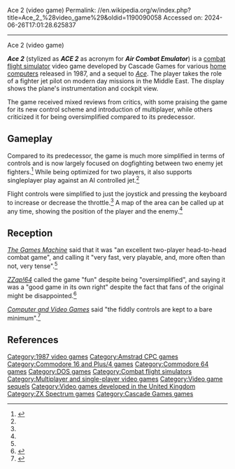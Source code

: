 Ace 2 (video game)
Permalink: //en.wikipedia.org/w/index.php?title=Ace_2_%28video_game%29&oldid=1190090058
Accessed on: 2024-06-26T17:01:28.625837



------
Ace 2 (video game)
{{Use British (Oxford) English|date=January 2018}}
{{refimprove|date=October 2017}}
{{Infobox video game
| title = Ace 2
| developer = Cascade Games
| publisher = {{Video game release|UK|Cascade Games}}{{Video game release|NA|Artronic Limited}}
| platforms = [[Commodore Plus/4|Plus/4]], [[Commodore 64|C64]], [[ZX Spectrum]], [[Amstrad CPC]], [[DOS]]
| released = {{Video game release|UK|1987}}{{Video game release|NA|1987}}
| genre = [[Combat flight simulator]]
| modes = [[Single-player video game|Single player]], [[Multiplayer video game|multiplayer]]
| designer = Ian Martin
| programmer = James Byrne, Nick Fitzsimons, Roger Taylor
| artist = James Hartshorn, Damon Redmond
| image = Ace 2 flight simulator cover.jpg
}}

'''''Ace 2''''' (stylized as '''''ACE 2''''' as acronym for '''''Air Combat Emulator''''') is a [[combat flight simulator]] video game developed by Cascade Games for various [[home computer]]s released in 1987, and a sequel to ''[[Ace (video game)|Ace]]''. The player takes the role of a fighter jet pilot on modern day missions in the Middle East. The display shows the plane's instrumentation and cockpit view.

The game received mixed reviews from critics, with some praising the game for its new control scheme and introduction of multiplayer, while others criticized it for being oversimplified compared to its predecessor.

== Gameplay ==
Compared to its predecessor, the game is much more simplified in terms of controls and is now largely focused on dogfighting between two enemy jet fighters.<ref name=":0">{{Cite web|url=https://archive.org/stream/thegamesmachine-magazine-01/TheGamesMachine_01#page/n76/mode/1up|title=The Games Machine Magazine Issue 01|website=archive.org|access-date=2017-07-28}}</ref> While being optimized for two players, it also supports singleplayer play against an AI controlled jet.<ref name=":0" />

Flight controls were simplified to just the joystick and pressing the keyboard to increase or decrease the throttle.<ref name=":0" /> A map of the area can be called up at any time, showing the position of the player and the enemy.<ref name=":0" />

== Reception ==
{{video game reviews
|CVG=80%<ref name=CVGRev />
|rev1 = ''[[The Games Machine]]''
|rev1Score = 83%<ref name=":0" />
|rev2 = ''[[Zzap!64|ZZap!64]]''
|rev2Score = 81%<ref name=ZzapRef />
}}
''[[The Games Machine]]'' said that it was "an excellent two-player head-to-head combat game", and calling it "very fast, very playable, and, more often than not, very tense".<ref name=":0" />

''[[Zzap!64|ZZap!64]]'' called the game "fun" despite being "oversimplified", and saying it was a "good game in its own right" despite the fact that fans of the original might be disappointed.<ref name=ZzapRef>{{Cite web|url=https://archive.org/stream/zzap64-magazine-030/ZZap_64_Issue_030_1987_Oct#page/n97/mode/2up|title=ZZap!64 Magazine Issue 030|website=archive.org|date=October 1987 |access-date=2017-07-28}}</ref>

''[[Computer and Video Games]]'' said "the fiddly controls are kept to a bare minimum".<ref name=CVGRev>{{Cite web|magazine=Computer and Video Games|publisher=[[EMAP]]|issn=0261-3697|issue=72|url=https://archive.org/stream/computer-video-games-magazine-072/CVG072_Oct_1987#page/n27/mode/2up|title=Ace II|access-date=2017-07-28}}</ref>

== References ==
{{Reflist}}

[[Category:1987 video games]]
[[Category:Amstrad CPC games]]
[[Category:Commodore 16 and Plus/4 games]]
[[Category:Commodore 64 games]]
[[Category:DOS games]]
[[Category:Combat flight simulators]]
[[Category:Multiplayer and single-player video games]]
[[Category:Video game sequels]]
[[Category:Video games developed in the United Kingdom]]
[[Category:ZX Spectrum games]]
[[Category:Cascade Games games]]